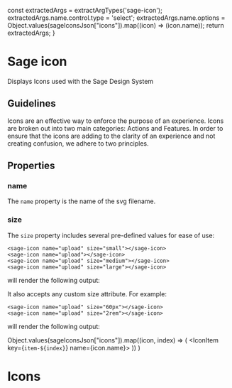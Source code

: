 


  const extractedArgs = extractArgTypes('sage-icon');
  extractedArgs.name.control.type = 'select';
  extractedArgs.name.options = Object.values(sageIconsJson["icons"]).map((icon) => (icon.name));
  return extractedArgs;
}

<Meta title="components/Icon" component="sage-icon" argTypes={argTypes()}/>

# Sage icon
Displays Icons used with the Sage Design System

## Guidelines

Icons are an effective way to enforce the purpose of an experience. Icons are broken out into two main
categories: Actions and Features. In order to ensure that the icons are adding to the clarity of an experience
and not creating confusion, we adhere to two principles.

<Story story={stories.Default} />

<Canvas>
  <sage-icon name="upload"></sage-icon>
</Canvas>

## Properties

<ArgsTable of="sage-icon" />

### name
The `name` property is the name of the svg filename.

### size
The `size` property includes several pre-defined values for ease of use:

```
<sage-icon name="upload" size="small"></sage-icon>
<sage-icon name="upload"></sage-icon>
<sage-icon name="upload" size="medium"></sage-icon>
<sage-icon name="upload" size="large"></sage-icon>
```

 will render the following output:
 <Canvas withSource="none">
  <sage-icon name="upload" size="small"></sage-icon>
  <sage-icon name="upload" size="normal"></sage-icon>
  <sage-icon name="upload" size="medium"></sage-icon>
  <sage-icon name="upload" size="large"></sage-icon>
</Canvas>

It also accepts any custom size attribute. For example:
```
<sage-icon name="upload" size="60px"></sage-icon>
<sage-icon name="upload" size="2rem"></sage-icon>
```

will render the following output:
<Canvas withSource="none">
  <sage-icon name="upload" size="60px"></sage-icon>
  <sage-icon name="upload" size="2rem"></sage-icon>
</Canvas>

  Object.values(sageIconsJson["icons"]).map((icon, index) => (
    <IconItem key={`item-${index}`} name={icon.name}>
      <sage-icon name={icon.name}></sage-icon>
    </IconItem>
  ))
)

# Icons
<Canvas withSource="none">
  <IconGallery>
    <IconItems />
  </IconGallery>
</Canvas>
